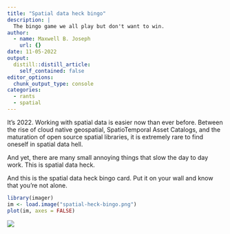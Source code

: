 ```yaml
---
title: "Spatial data heck bingo"
description: |
  The bingo game we all play but don't want to win.
author:
  - name: Maxwell B. Joseph
    url: {}
date: 11-05-2022
output:
  distill::distill_article:
    self_contained: false
editor_options: 
  chunk_output_type: console
categories:
  - rants
  - spatial
---
```


It's 2022. 
Working with spatial data is easier now than ever before. 
Between the rise of cloud native geospatial, SpatioTemporal Asset Catalogs, and the maturation of open source spatial libraries, it is extremely rare to find oneself in spatial data hell. 

And yet, there are many small annoying things that slow the day to day work. 
This is spatial data heck. 

And this is the spatial data heck bingo card. 
Put it on your wall and know that you're not alone. 

```r
library(imager)
im <- load.image("spatial-heck-bingo.png")
plot(im, axes = FALSE)
```

![](spatial-heck-bingo.png)
